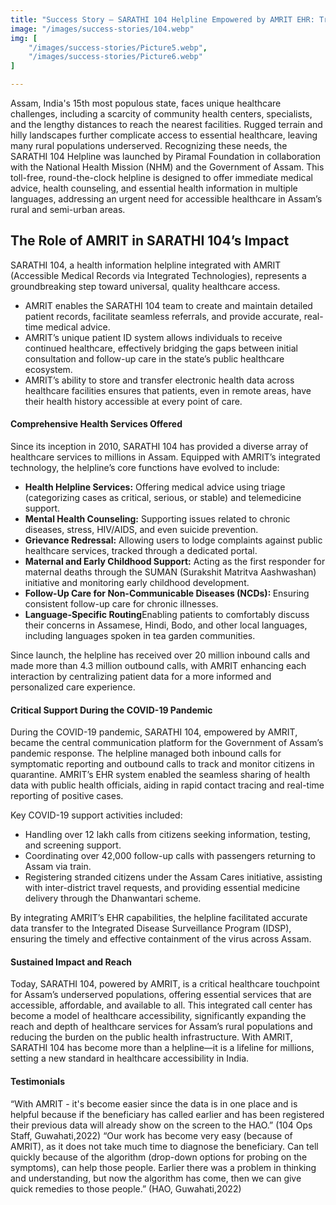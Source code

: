 ```yaml
---
title: "Success Story – SARATHI 104 Helpline Empowered by AMRIT EHR: Transforming Access to Healthcare in Assam"
image: "/images/success-stories/104.webp"
img: [
    "/images/success-stories/Picture5.webp",
    "/images/success-stories/Picture6.webp"
]

---
```


Assam, India's 15th most populous state, faces unique healthcare challenges, including a scarcity of community health centers, specialists, and the lengthy distances to reach the nearest facilities. Rugged terrain and hilly landscapes further complicate access to essential healthcare, leaving many rural populations underserved. Recognizing these needs, the SARATHI 104 Helpline was launched by Piramal Foundation in collaboration with the National Health Mission (NHM) and the Government of Assam. This toll-free, round-the-clock helpline is designed to offer immediate medical advice, health counseling, and essential health information in multiple languages, addressing an urgent need for accessible healthcare in Assam’s rural and semi-urban areas.

<strong>
<h2>The Role of AMRIT in SARATHI 104’s Impact</h2>
</strong>

SARATHI 104, a health information helpline integrated with AMRIT (Accessible Medical Records via Integrated Technologies), represents a groundbreaking step toward universal, quality healthcare access.

<ul>
<li>AMRIT enables the SARATHI 104 team to create and maintain detailed patient records, facilitate seamless referrals, and provide accurate, real-time medical advice.</li>
<li>AMRIT’s unique patient ID system allows individuals to receive continued healthcare, effectively bridging the gaps between initial consultation and follow-up care in the state’s public healthcare ecosystem. </li>
<li>AMRIT’s ability to store and transfer electronic health data across healthcare facilities ensures that patients, even in remote areas, have their health history accessible at every point of care.</li>
</ul>

<h4>Comprehensive Health Services Offered</h4>

Since its inception in 2010, SARATHI 104 has provided a diverse array of healthcare services to millions in Assam. Equipped with AMRIT’s integrated technology, the helpline’s core functions have evolved to include:

<ul>
<li><strong>Health Helpline Services:</strong> Offering medical advice using triage (categorizing cases as critical, serious, or stable) and telemedicine support.</li>
<li><strong>Mental Health Counseling:</strong> Supporting issues related to chronic diseases, stress, HIV/AIDS, and even suicide prevention.</li>
<li>
<strong>Grievance Redressal:</strong> Allowing users to lodge complaints against public healthcare services, tracked through a dedicated portal.
</li>
<li>
<strong>Maternal and Early Childhood Support:</strong> Acting as the first responder for maternal deaths through the SUMAN (Surakshit Matritva Aashwashan)  initiative and monitoring early childhood development.
</li>
<li>
<strong>Follow-Up Care for Non-Communicable Diseases (NCDs): </strong> Ensuring consistent follow-up care for chronic illnesses.
</li>
<li><strong>Language-Specific Routing</strong>Enabling patients to comfortably discuss their concerns in Assamese, Hindi, Bodo, and other local languages, including languages spoken in tea garden communities.</li>
</ul>

Since launch, the helpline has received over 20 million inbound calls and made more than 4.3 million outbound calls, with AMRIT enhancing each interaction by centralizing patient data for a more informed and personalized care experience.

<h4>Critical Support During the COVID-19 Pandemic</h4>

During the COVID-19 pandemic, SARATHI 104, empowered by AMRIT, became the central communication platform for the Government of Assam’s pandemic response. The helpline managed both inbound calls for symptomatic reporting and outbound calls to track and monitor citizens in quarantine. AMRIT’s EHR system enabled the seamless sharing of health data with public health officials, aiding in rapid contact tracing and real-time reporting of positive cases.

Key COVID-19 support activities included:
<ul>
<li>Handling over 12 lakh calls from citizens seeking information, testing, and screening support.</li>
<li>Coordinating over 42,000 follow-up calls with passengers returning to Assam via train.</li>
<li>Registering stranded citizens under the Assam Cares initiative, assisting with inter-district travel requests, and providing essential medicine delivery through the Dhanwantari scheme.</li>
</ul>

By integrating AMRIT’s EHR capabilities, the helpline facilitated accurate data transfer to the Integrated Disease Surveillance Program (IDSP), ensuring the timely and effective containment of the virus across Assam.

<h4>Sustained Impact and Reach</h4>

Today, SARATHI 104, powered by AMRIT, is a critical healthcare touchpoint for Assam’s underserved populations, offering essential services that are accessible, affordable, and available to all. This integrated call center has become a model of healthcare accessibility, significantly expanding the reach and depth of healthcare services for Assam’s rural populations and reducing the burden on the public health infrastructure.
With AMRIT, SARATHI 104 has become more than a helpline—it is a lifeline for millions, setting a new standard in healthcare accessibility in India.

<h4>Testimonials</h4>

“With AMRIT - it's become easier since the data is in one place and is helpful because if the beneficiary has called earlier and has been registered their previous data will already show on the screen to the HAO.” (104 Ops Staff, Guwahati,2022)
“Our work has become very easy (because of AMRIT), as it does not take much time to diagnose the beneficiary. Can tell quickly because of the algorithm (drop-down options for probing on the symptoms), can help those people. Earlier there was a problem in thinking and understanding, but now the algorithm has come, then we can give quick remedies to those people.” (HAO, Guwahati,2022)

